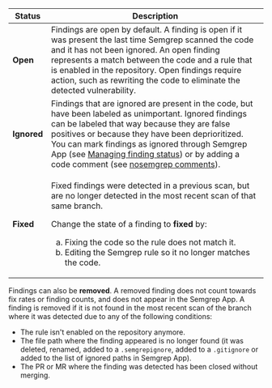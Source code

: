 | Status | Description |
| -----------  | ------------ |
| **Open** | Findings are open by default. A finding is open if it was present the last time Semgrep scanned the code and it has not been ignored. An open finding represents a match between the code and a rule that is enabled in the repository. Open findings require action, such as rewriting the code to eliminate the detected vulnerability. |
| **Ignored** | Findings that are ignored are present in the code, but have been labeled as unimportant. Ignored findings can be labeled that way because they are false positives or because they have been deprioritized. You can mark findings as ignored through Semgrep App (see [Managing finding status](/semgrep-app/findings/#managing-finding-status-bulk-triage)) or by adding a code comment (see [nosemgrep comments](/ignoring-files-folders-code/#reference-summary)). |
| **Fixed** | <p>Fixed findings were detected in a previous scan, but are no longer detected in the most recent scan of that same branch. </p> <p> Change the state of a finding to **fixed** by: <ol type="a"><li>Fixing the code so the rule does not match it.</li><li>Editing the Semgrep rule so it no longer matches the code.</li></ol></p> |

Findings can also be **removed**. A removed finding does not count towards fix rates or finding counts, and does not appear in the Semgrep App. A finding is removed if it is not found in the most recent scan of the branch where it was detected due to any of the following conditions:

* The rule isn't enabled on the repository anymore.
* The file path where the finding appeared is no longer found (it was deleted, renamed, added to a `.semgrepignore`, added to a `.gitignore` or added to the list of ignored paths in Semgrep App).
* The PR or MR where the finding was detected has been closed without merging.